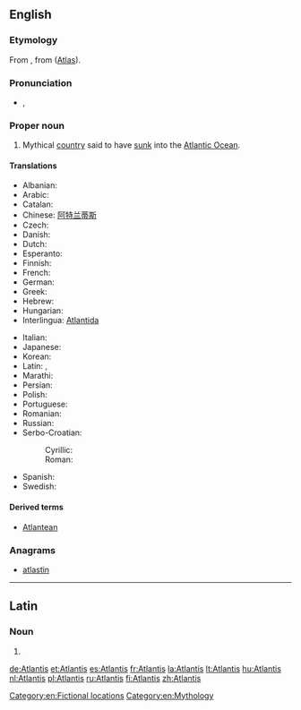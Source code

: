 ==English==

===Etymology===
From {{etyl|grc|en}} {{term|Ἀτλαντίς|tr=Atlantis|lang=grc|sc=polytonic}}, from {{l/grc|Ἄτλας}} ([[Atlas]]).

===Pronunciation===
* {{IPA|/ətˈlæntəs/}}, {{X-SAMPA|/@t'l{nt@s/}}

===Proper noun===
{{en-proper noun}}

# Mythical [[country]] said to have [[sink|sunk]] into the [[Atlantic Ocean]].

====Translations====
{{trans-top|mythical country said to have sunk into the ocean}}
* Albanian: {{t-|sq|Atlantida}}
* Arabic: {{t-|ar|أطلانطس|sc=Arab}}
* Catalan: {{t-|ca|Atlàntida|f}}
* Chinese: [[阿特兰蒂斯]]
* Czech: {{t+|cs|Atlantida|f}}
* Danish: {{t-|da|Atlantis}}
* Dutch: {{t+|nl|Atlantis}}
* Esperanto: {{t-|eo|Atlantido}}
* Finnish: {{t+|fi|Atlantis}}
* French: {{t+|fr|Atlantide|f}}
* German: {{t+|de|Atlantis}}
* Greek: {{t-|el|Ατλαντίδα|sc=Grek}}
* Hebrew: {{t-|he|אטלנטיס|sc=Hebr}}
* Hungarian: {{t-|hu|Atlantisz}}
* Interlingua: [[Atlantida]]
{{trans-mid}}
* Italian: {{t-|it|Atlantide}}
* Japanese: {{t-|ja|アトランティス|tr=Atorantisu|sc=Jpan}}
* Korean: {{t-|ko|아틀란티스|sc=Hang}}
* Latin: {{t-|la|atlantis insula|f}}, {{t-|la|atlantis|f}}
* Marathi: {{t-|mr|अट्लॅन्टिस|m|tr=aṭlǎnṭisa|sc=Deva}}
* Persian: {{t-|fa|آتلانتیس|sc=fa-Arab}}
* Polish: {{t+|pl|Atlantyda|f}}
* Portuguese: {{t-|pt|Atlântida|f}}
* Romanian: {{t-|ro|Atlantida|f}}
* Russian: {{t+|ru|Атлантида|f|tr=Atlantída}}
* Serbo-Croatian:
*: Cyrillic: {{t-|sh|Атланти́да|f}}
*: Roman: {{t-|sh|Atlantída|f}}
* Spanish: {{t-|es|Atlántida|f}}
* Swedish: {{t|sv|Atlantis|n}}
{{trans-bottom}}

====Derived terms====
* [[Atlantean]]

===Anagrams===
* [[atlastin#English|atlastin]]

[[Category:en:Fictional locations]]
[[Category:en:Mythology]]

----

==Latin==

===Noun===
{{la-noun-form|Ātlantis}}

# {{inflection of|Ātlās||gen|s|lang=la}}

[[de:Atlantis]]
[[et:Atlantis]]
[[es:Atlantis]]
[[fr:Atlantis]]
[[la:Atlantis]]
[[lt:Atlantis]]
[[hu:Atlantis]]
[[nl:Atlantis]]
[[pl:Atlantis]]
[[ru:Atlantis]]
[[fi:Atlantis]]
[[zh:Atlantis]]